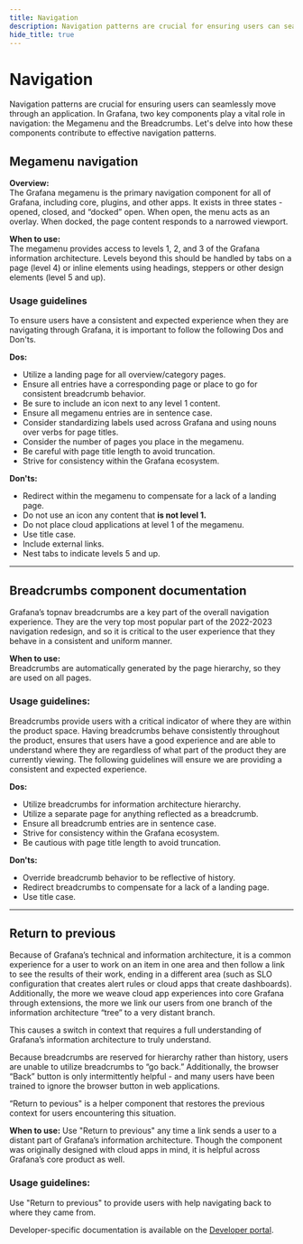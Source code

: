 ```yaml
---
title: Navigation
description: Navigation patterns are crucial for ensuring users can seamlessly move through an application.
hide_title: true
---
```


# Navigation <Badge text='ready' color='green'></Badge>
Navigation patterns are crucial for ensuring users can seamlessly move through an application. In Grafana, two key components play a vital role in navigation: the Megamenu and the Breadcrumbs. Let's delve into how these components contribute to effective navigation patterns.

## Megamenu navigation

**Overview:**  
The Grafana megamenu is the primary navigation component for all of Grafana, including core, plugins, and other apps. It exists in three states - opened, closed, and “docked” open. When open, the menu acts as an overlay. When docked, the page content responds to a narrowed viewport. 

**When to use:**  
The megamenu provides access to levels 1, 2, and 3 of the Grafana information architecture. Levels beyond this should be handled by tabs on a page (level 4) or inline elements using headings, steppers or other design elements (level 5 and up).

### Usage guidelines  
To ensure users have a consistent and expected experience when they are navigating through Grafana, it is important to follow the following Dos and Don'ts.

**Dos:**  
- Utilize a landing page for all overview/category pages.
- Ensure all entries have a corresponding page or place to go for consistent breadcrumb behavior.
- Be sure to include an icon next to any level 1 content. 
- Ensure all megamenu entries are in sentence case.
- Consider standardizing labels used across Grafana and using nouns over verbs for page titles.
- Consider the number of pages you place in the megamenu.
- Be careful with page title length to avoid truncation.
- Strive for consistency within the Grafana ecosystem.

**Don'ts:**  
- Redirect within the megamenu to compensate for a lack of a landing page.
- Do not use an icon any content that **is not level 1.**
- Do not place cloud applications at level 1 of the megamenu.
- Use title case.
- Include external links.
- Nest tabs to indicate levels 5 and up.

---

## Breadcrumbs component documentation

Grafana’s topnav breadcrumbs are a key part of the overall navigation experience. They are the very top most popular part of the 2022-2023 navigation redesign, and so it is critical to the user experience that they behave in a consistent and uniform manner.

**When to use:**  
Breadcrumbs are automatically generated by the page hierarchy, so they are used on all pages.

### Usage guidelines:  
Breadcrumbs provide users with a critical indicator of where they are within the product space. Having breadcrumbs behave consistently throughout the product, ensures that users have a good experience and are able to understand where they are regardless of what part of the product they are currently viewing. The following guidelines will ensure we are providing a consistent and expected experience.

**Dos:**  
- Utilize breadcrumbs for information architecture hierarchy.
- Utilize a separate page for anything reflected as a breadcrumb.
- Ensure all breadcrumb entries are in sentence case.
- Strive for consistency within the Grafana ecosystem.
- Be cautious with page title length to avoid truncation.

**Don'ts:**  
- Override breadcrumb behavior to be reflective of history.
- Redirect breadcrumbs to compensate for a lack of a landing page.
- Use title case.

---

## Return to previous

Because of Grafana’s technical and information architecture, it is a common experience for a user to work on an item in one area and then follow a link to see the results of their work, ending in a different area (such as SLO configuration that creates alert rules or cloud apps that create dashboards). Additionally, the more we weave cloud app experiences into core Grafana through extensions, the more we link our users from one branch of the information architecture “tree” to a very distant branch.

This causes a switch in context that requires a full understanding of Grafana’s information architecture to truly understand.

Because breadcrumbs are reserved for hierarchy rather than history, users are unable to utilize breadcrumbs to “go back.” Additionally, the browser “Back” button is only intermittently helpful - and many users have been trained to ignore the browser button in web applications. 

“Return to pevious" is a helper component that restores the previous context for users encountering this situation.

**When to use:**
Use "Return to previous" any time a link sends a user to a distant part of Grafana’s information architecture. Though the component was originally designed with cloud apps in mind, it is helpful across Grafana’s core product as well.
### Usage guidelines:
Use "Return to previous" to provide users with help navigating back to where they came from. 

Developer-specific documentation is available on the [Developer portal](https://grafana.com/developers/plugin-tools/create-a-plugin/extend-a-plugin/add-return-to-previous-functionality). 

